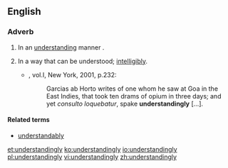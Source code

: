 ==English==

===Adverb===
{{en-adv}}

# In an [[understanding]] manner<!--other wording-->.
# {{context|obsolete|lang=en}} In a way that can be understood; [[intelligibly]].
#*{{RQ:RBrtn AntmyMlncly}}, vol.I, New York, 2001, p.232:
#*: Garcias ab Horto writes of one whom he saw at Goa in the East Indies, that took ten drams of opium in three days; and yet ''consulto loquebatur'', spake '''understandingly'''&nbsp;[…].

====Related terms====
* [[understandably]]

[[et:understandingly]]
[[ko:understandingly]]
[[io:understandingly]]
[[pl:understandingly]]
[[vi:understandingly]]
[[zh:understandingly]]
